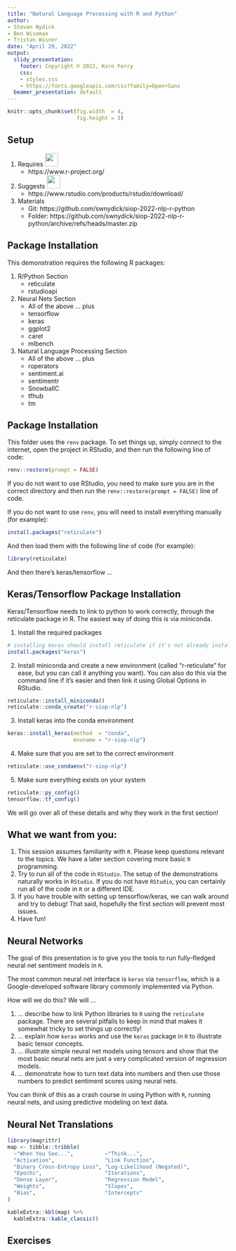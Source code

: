 ```yaml
---
title: "Natural Language Processing with R and Python"
author:
- Steven Nydick
- Ben Wiseman
- Tristan Wisner
date: "April 29, 2022"
output:
  slidy_presentation:
    footer: Copyright © 2022, Korn Ferry
    css:
    - styles.css
    - https://fonts.googleapis.com/css?family=Open+Sans
  beamer_presentation: default
---
```


```r
knitr::opts_chunk$set(fig.width  = 4,
                      fig.height = 3)
```


## Setup

1. Requires <img src="https://www.r-project.org/Rlogo.png" height="30px;" />
    - https://www.r-project.org/
2. Suggests <img
             src="https://www.rstudio.com/wp-content/uploads/2016/09/RStudio-Logo-Blue-Gray-250.png"
             height="30px;" />
    - https://www.rstudio.com/products/rstudio/download/
3. Materials 
    - Git: https://github.com/swnydick/siop-2022-nlp-r-python
    - Folder: https://github.com/swnydick/siop-2022-nlp-r-python/archive/refs/heads/master.zip

## Package Installation

This demonstration requires the following R packages:

1. R/Python Section
    - reticulate
    - rstudioapi
2. Neural Nets Section
    - All of the above ... plus
    - tensorflow
    - keras
    - ggplot2
    - caret
    - mlbench
3. Natural Language Processing Section
    - All of the above ... plus
    - roperators
    - sentiment.ai
    - sentimentr
    - SnowballC
    - tfhub
    - tm

## Package Installation

This folder uses the `renv` package. To set things up, simply connect to the internet, open the project in RStudio, and then run the following line of code:

```r
renv::restore(prompt = FALSE)
```

If you do not want to use RStudio, you need to make sure you are in the correct directory and then run the `renv::restore(prompt = FALSE)` line of code.

If you do not want to use `renv`, you will need to install everything manually (for example):

```r
install.packages("reticulate")
```

And then load them with the following line of code (for example):

```r
library(reticulate)
```

And then there's keras/tensorflow ...

## Keras/Tensorflow Package Installation

Keras/Tensorflow needs to link to python to work correctly, through the reticulate package in R. The easiest way of doing this is via miniconda.

1. Install the required packages

```r
# installing keras should install reticulate if it's not already installed ...
install.packages("keras")
```

2. Install miniconda and create a new environment (called "r-reticulate" for ease, but you can call it anything you want). You can also do this via the command line if it's easier and then link it using Global Options in RStudio.

```r
reticulate::install_miniconda()
reticulate::conda_create("r-siop-nlp")
```

3. Install keras into the conda environment

```r
keras::install_keras(method  = "conda",
                     envname = "r-siop-nlp")
```

4. Make sure that you are set to the correct environment

```r
reticulate::use_condaenv("r-siop-nlp")
```

5. Make sure everything exists on your system

```r
reticulate::py_config()
tensorflow::tf_config()
```

We will go over all of these details and why they work in the first section!

## What we want from you:

1. This session assumes familiarity with `R`. Please keep questions relevant to the topics. We have a later section covering more basic `R` programming.
2. Try to run all of the code in `RStudio`. The setup of the demonstrations naturally works in `RStudio`. If you do not have `RStudio`, you can certainly run all of the code in `R` or a different IDE.
3. If you have trouble with setting up tensorflow/keras, we can walk around and try to debug! That said, hopefully the first section will prevent most issues.
4. Have fun!

## Neural Networks

The goal of this presentation is to give you the tools to run fully-fledged neural net sentiment models in `R`.

The most common neural net interface is `keras` via `tensorflow`, which is a Google-developed software library commonly implemented via Python.

How will we do this? We will ...

1. ... describe how to link Python libraries to `R` using the `reticulate` package. There are several pitfalls to keep in mind that makes it somewhat tricky to set things up correctly!
2. ... explain how `keras` works and use the `keras` package in `R` to illustrate basic tensor concepts.
3. ... illustrate simple neural net models using tensors and show that the most basic neural nets are just a very complicated version of regression models.
4. ... demonstrate how to turn text data into numbers and then use those numbers to predict sentiment scores using neural nets.

You can think of this as a crash course in using Python with `R`, running neural nets, and using predictive modeling on text data.

## Neural Net Translations

```r
library(magrittr)
map <- tibble::tribble(
  ~"When You See...",          ~"Think...",
  "Activation",                "Link Function",
  "Binary Cross-Entropy Loss", "Log-Likelihood (Negated)",
  "Epochs",                    "Iterations",
  "Dense Layer",               "Regression Model",
  "Weights",                   "Slopes",
  "Bias",                      "Intercepts"
)

kableExtra::kbl(map) %>%
  kableExtra::kable_classic()
```

## Exercises
